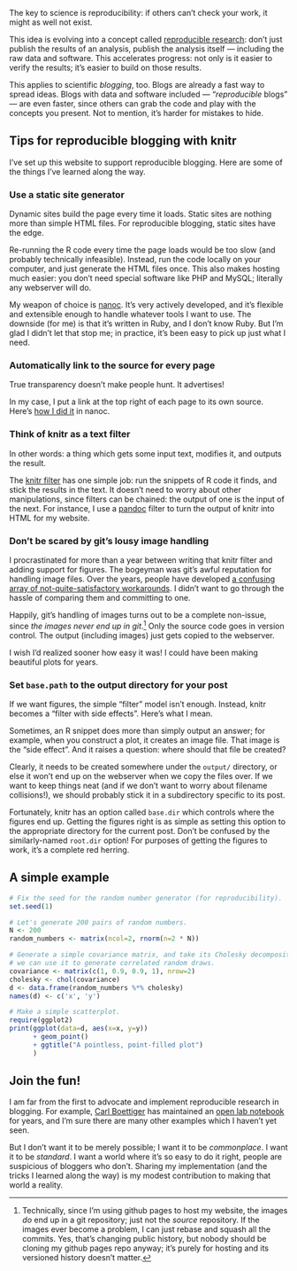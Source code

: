The key to science is reproducibility: if others can't check your work, it might as well not exist.

This idea is evolving into a concept called [reproducible research](https://www.coursera.org/course/repdata): don't just publish the results of an analysis, publish the analysis itself --- including the raw data and software.
This accelerates progress: not only is it easier to verify the results; it's easier to build on those results.

This applies to scientific _blogging_, too.
Blogs are already a fast way to spread ideas.
Blogs with data and software included --- "_reproducible_ blogs" --- are even faster, since others can grab the code and play with the concepts you present.
Not to mention, it's harder for mistakes to hide.

## Tips for reproducible blogging with knitr

I've set up this website to support reproducible blogging.
Here are some of the things I've learned along the way.

### Use a static site generator

Dynamic sites build the page every time it loads.
Static sites are nothing more than simple HTML files.
For reproducible blogging, static sites have the edge.

Re-running the R code every time the page loads would be too slow (and probably technically infeasible).
Instead, run the code locally on your computer, and just generate the HTML files once.
This also makes hosting much easier: you don't need special software like PHP and MySQL; literally any webserver will do.

My weapon of choice is [nanoc].
It's very actively developed, and it's flexible and extensible enough to handle whatever tools I want to use.
The downside (for me) is that it's written in Ruby, and I don't know Ruby.
But I'm glad I didn't let that stop me; in practice, it's been easy to pick up just what I need.

### Automatically link to the source for every page

True transparency doesn't make people hunt.
It advertises!

In my case, I put a link at the top right of each page to its own source.
Here's [how I did it](https://github.com/chiphogg/chogg_name/blob/3f8e2e1851bdf90282a9414b6843195fe7dd08a7/layouts/default.haml#L43-L45) in nanoc.

### Think of knitr as a text filter

In other words: a thing which gets some input text, modifies it, and outputs the result.

The [knitr filter](https://github.com/chiphogg/chogg_name/blob/3f8e2e1851bdf90282a9414b6843195fe7dd08a7/lib/default.rb#L15-L25) has one simple job: run the snippets of R code it finds, and stick the results in the text.
It doesn't need to worry about other manipulations, since filters can be chained: the output of one is the input of the next.
For instance, I use a [pandoc](http://johnmacfarlane.net/pandoc/) filter to turn the output of knitr into HTML for my website.

### Don't be scared by git's lousy image handling

I procrastinated for more than a year between writing that knitr filter and adding support for figures.
The bogeyman was git's awful reputation for handling image files.
Over the years, people have developed [a confusing array of not-quite-satisfactory workarounds](http://stackoverflow.com/questions/540535/managing-large-binary-files-with-git).
I didn't want to go through the hassle of comparing them and committing to one.

Happily, git's handling of images turns out to be a complete non-issue, since _the images never end up in git_.[^1]
Only the source code goes in version control.
The output (including images) just gets copied to the webserver.

I wish I'd realized sooner how easy it was!
I could have been making beautiful plots for years.

### Set `base.path` to the output directory for your post

If we want figures, the simple "filter" model isn't enough.
Instead, knitr becomes a "filter with side effects".
Here's what I mean.

Sometimes, an R snippet does more than simply output an answer; for example, when you construct a plot, it creates an image file.
That image is the "side effect".
And it raises a question: where should that file be created?

Clearly, it needs to be created somewhere under the `output/` directory, or else it won't end up on the webserver when we copy the files over.
If we want to keep things neat (and if we don't want to worry about filename collisions!), we should probably stick it in a subdirectory specific to its post.

Fortunately, knitr has an option called `base.dir` which controls where the figures end up.
Getting the figures right is as simple as setting this option to the appropriate directory for the current post.
Don't be confused by the similarly-named `root.dir` option!
For purposes of getting the figures to work, it's a complete red herring.

## A simple example

```r
# Fix the seed for the random number generator (for reproducibility).
set.seed(1)

# Let's generate 200 pairs of random numbers.
N <- 200
random_numbers <- matrix(ncol=2, rnorm(n=2 * N))

# Generate a simple covariance matrix, and take its Cholesky decomposition so
# we can use it to generate correlated random draws.
covariance <- matrix(c(1, 0.9, 0.9, 1), nrow=2)
cholesky <- chol(covariance)
d <- data.frame(random_numbers %*% cholesky)
names(d) <- c('x', 'y')

# Make a simple scatterplot.
require(ggplot2)
print(ggplot(data=d, aes(x=x, y=y))
      + geom_point()
      + ggtitle("A pointless, point-filled plot")
      )
```

## Join the fun!

I am far from the first to advocate and implement reproducible research in blogging.
For example, [Carl Boettiger](http://www.carlboettiger.info/) has maintained an [open lab notebook](http://www.carlboettiger.info/2012/09/28/Welcome-to-my-lab-notebook.html) for years, and I'm sure there are many other examples which I haven't yet seen.

But I don't want it to be merely possible; I want it to be _commonplace_.
I want it to be _standard_.
I want a world where it's so easy to do it right, people are suspicious of bloggers who don't.
Sharing my implementation (and the tricks I learned along the way) is my modest contribution to making that world a reality.

[markdown]: http://en.wikipedia.org/wiki/Markdown
[LaTeX]: http://www.latex-project.org/
[R]: http://www.r-project.org/
[knitr]: http://yihui.name/knitr/
[nanoc]: http://nanoc.ws/

[^1]: Technically, since I'm using github pages to host my website, the images _do_ end up in a git repository; just not the _source_ repository.
      If the images ever become a problem, I can just rebase and squash all the commits.
      Yes, that's changing public history, but nobody should be cloning my github pages repo anyway; it's purely for hosting and its versioned history doesn't matter.
